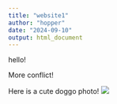 ```yaml
---
title: "website1"
author: "hopper"
date: "2024-09-10"
output: html_document
---
```


hello!

More conflict!


Here is a cute doggo photo!
![](https://static.vecteezy.com/system/resources/thumbnails/005/857/332/small_2x/funny-portrait-of-cute-corgi-dog-outdoors-free-photo.jpg)
